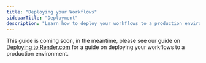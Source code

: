 ```yaml
---
title: "Deploying your Workflows"
sidebarTitle: "Deployment"
description: "Learn how to deploy your workflows to a production environment."
---
```


This guide is coming soon, in the meantime, please see our guide on [Deploying to Render.com](/guides/renderdotcom) for a guide on deploying your workflows to a production environment.
